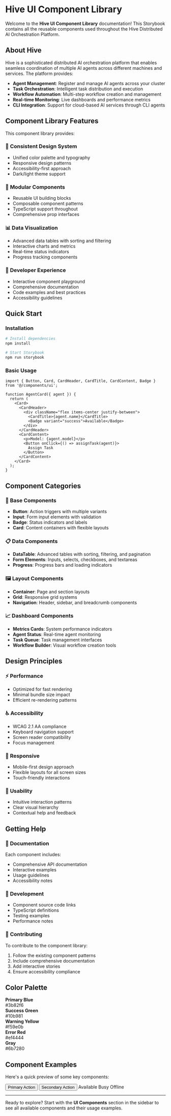 
<Meta title="Introduction/Welcome" />

# Hive UI Component Library

Welcome to the **Hive UI Component Library** documentation! This Storybook contains all the reusable components used throughout the Hive Distributed AI Orchestration Platform.

## About Hive

Hive is a sophisticated distributed AI orchestration platform that enables seamless coordination of multiple AI agents across different machines and services. The platform provides:

- **Agent Management**: Register and manage AI agents across your cluster
- **Task Orchestration**: Intelligent task distribution and execution
- **Workflow Automation**: Multi-step workflow creation and management
- **Real-time Monitoring**: Live dashboards and performance metrics
- **CLI Integration**: Support for cloud-based AI services through CLI agents

## Component Library Features

This component library provides:

### 🎨 **Consistent Design System**
- Unified color palette and typography
- Responsive design patterns
- Accessibility-first approach
- Dark/light theme support

### 🧩 **Modular Components**
- Reusable UI building blocks
- Composable component patterns
- TypeScript support throughout
- Comprehensive prop interfaces

### 📊 **Data Visualization**
- Advanced data tables with sorting and filtering
- Interactive charts and metrics
- Real-time status indicators
- Progress tracking components

### 🔧 **Developer Experience**
- Interactive component playground
- Comprehensive documentation
- Code examples and best practices
- Accessibility guidelines

## Quick Start

### Installation

```bash
# Install dependencies
npm install

# Start Storybook
npm run storybook
```

### Basic Usage

```tsx
import { Button, Card, CardHeader, CardTitle, CardContent, Badge } from '@/components/ui';

function AgentCard({ agent }) {
  return (
    <Card>
      <CardHeader>
        <div className="flex items-center justify-between">
          <CardTitle>{agent.name}</CardTitle>
          <Badge variant="success">Available</Badge>
        </div>
      </CardHeader>
      <CardContent>
        <p>Model: {agent.model}</p>
        <Button onClick={() => assignTask(agent)}>
          Assign Task
        </Button>
      </CardContent>
    </Card>
  );
}
```

## Component Categories

### 🔘 **Base Components**
- **Button**: Action triggers with multiple variants
- **Input**: Form input elements with validation
- **Badge**: Status indicators and labels
- **Card**: Content containers with flexible layouts

### 📋 **Data Components**
- **DataTable**: Advanced tables with sorting, filtering, and pagination
- **Form Elements**: Inputs, selects, checkboxes, and textareas
- **Progress**: Progress bars and loading indicators

### 🖼️ **Layout Components**
- **Container**: Page and section layouts
- **Grid**: Responsive grid systems
- **Navigation**: Header, sidebar, and breadcrumb components

### 📈 **Dashboard Components**
- **Metrics Cards**: System performance indicators
- **Agent Status**: Real-time agent monitoring
- **Task Queue**: Task management interfaces
- **Workflow Builder**: Visual workflow creation tools

## Design Principles

### ⚡ **Performance**
- Optimized for fast rendering
- Minimal bundle size impact
- Efficient re-rendering patterns

### ♿ **Accessibility**
- WCAG 2.1 AA compliance
- Keyboard navigation support
- Screen reader compatibility
- Focus management

### 📱 **Responsive**
- Mobile-first design approach
- Flexible layouts for all screen sizes
- Touch-friendly interactions

### 🎯 **Usability**
- Intuitive interaction patterns
- Clear visual hierarchy
- Contextual help and feedback

## Getting Help

### 📖 **Documentation**
Each component includes:
- Comprehensive API documentation
- Interactive examples
- Usage guidelines
- Accessibility notes

### 🔧 **Development**
- Component source code links
- TypeScript definitions
- Testing examples
- Performance notes

### 🚀 **Contributing**
To contribute to the component library:
1. Follow the existing component patterns
2. Include comprehensive documentation
3. Add interactive stories
4. Ensure accessibility compliance

## Color Palette

<div style={{ display: 'grid', gridTemplateColumns: 'repeat(auto-fit, minmax(200px, 1fr))', gap: '16px', marginTop: '24px' }}>
  <div style={{ padding: '16px', backgroundColor: '#3b82f6', color: 'white', borderRadius: '8px' }}>
    <strong>Primary Blue</strong><br />
    #3b82f6
  </div>
  <div style={{ padding: '16px', backgroundColor: '#10b981', color: 'white', borderRadius: '8px' }}>
    <strong>Success Green</strong><br />
    #10b981
  </div>
  <div style={{ padding: '16px', backgroundColor: '#f59e0b', color: 'white', borderRadius: '8px' }}>
    <strong>Warning Yellow</strong><br />
    #f59e0b
  </div>
  <div style={{ padding: '16px', backgroundColor: '#ef4444', color: 'white', borderRadius: '8px' }}>
    <strong>Error Red</strong><br />
    #ef4444
  </div>
  <div style={{ padding: '16px', backgroundColor: '#6b7280', color: 'white', borderRadius: '8px' }}>
    <strong>Gray</strong><br />
    #6b7280
  </div>
</div>

## Component Examples

Here's a quick preview of some key components:

<div style={{ display: 'flex', gap: '16px', flexWrap: 'wrap', marginTop: '24px' }}>
  <Button variant="default">Primary Action</Button>
  <Button variant="outline">Secondary Action</Button>
  <Badge variant="success">Available</Badge>
  <Badge variant="warning">Busy</Badge>
  <Badge variant="destructive">Offline</Badge>
</div>

---

Ready to explore? Start with the **UI Components** section in the sidebar to see all available components and their usage examples.